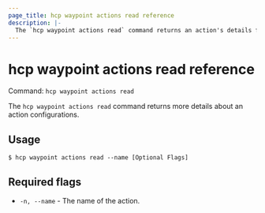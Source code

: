 ```yaml
---
page_title: hcp waypoint actions read reference
description: |-
  The `hcp waypoint actions read` command returns an action's details from HCP Waypoint.
---
```


# hcp waypoint actions read reference

Command: `hcp waypoint actions read` 

The `hcp waypoint actions read` command returns more details about an action
configurations.

## Usage

```shell-session
$ hcp waypoint actions read --name [Optional Flags]
```

## Required flags

- `-n, --name` - The name of the action.

